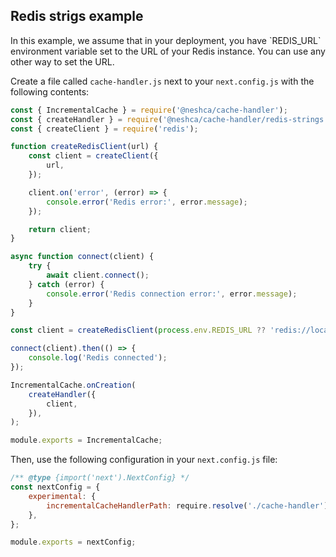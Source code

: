 
## Redis strigs example

<Callout type="info">
    In this example, we assume that in your deployment, you have `REDIS_URL` environment variable set to the URL of your
    Redis instance. You can use any other way to set the URL.
</Callout>

Create a file called `cache-handler.js` next to your `next.config.js` with the following contents:

```js filename="cache-handler.js" copy
const { IncrementalCache } = require('@neshca/cache-handler');
const { createHandler } = require('@neshca/cache-handler/redis-strings');
const { createClient } = require('redis');

function createRedisClient(url) {
    const client = createClient({
        url,
    });

    client.on('error', (error) => {
        console.error('Redis error:', error.message);
    });

    return client;
}

async function connect(client) {
    try {
        await client.connect();
    } catch (error) {
        console.error('Redis connection error:', error.message);
    }
}

const client = createRedisClient(process.env.REDIS_URL ?? 'redis://localhost:6379');

connect(client).then(() => {
    console.log('Redis connected');
});

IncrementalCache.onCreation(
    createHandler({
        client,
    }),
);

module.exports = IncrementalCache;
```

Then, use the following configuration in your `next.config.js` file:

```js filename="next.config.js" copy
/** @type {import('next').NextConfig} */
const nextConfig = {
    experimental: {
        incrementalCacheHandlerPath: require.resolve('./cache-handler'), // path to the cache handler file you created
    },
};

module.exports = nextConfig;
```
